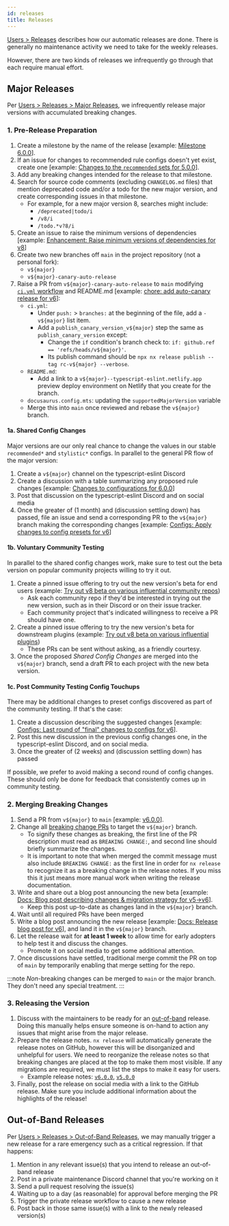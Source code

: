 ```yaml
---
id: releases
title: Releases
---
```


[Users > Releases](../users/Releases.mdx) describes how our automatic releases are done.
There is generally no maintenance activity we need to take for the weekly releases.

However, there are two kinds of releases we infrequently go through that each require manual effort.

## Major Releases

Per [Users > Releases > Major Releases](../users/Releases.mdx#major-releases), we infrequently release major versions with accumulated breaking changes.

### 1. Pre-Release Preparation

1. Create a milestone by the name of the release [example: [Milestone 6.0.0](https://github.com/typescript-eslint/typescript-eslint/milestone/8)].
1. If an issue for changes to recommended rule configs doesn't yet exist, create one [example: [Changes to the `recommended` sets for 5.0.0](https://github.com/typescript-eslint/typescript-eslint/issues/5900)].
1. Add any breaking changes intended for the release to that milestone.
1. Search for source code comments (excluding `CHANGELOG.md` files) that mention deprecated code and/or a todo for the new major version, and create corresponding issues in that milestone.
   - For example, for a new major version 8, searches might include:
     - `/deprecated|todo/i`
     - `/v8/i`
     - `/todo.*v?8/i`
1. Create an issue to raise the minimum versions of dependencies [example: [Enhancement: Raise minimum versions of dependencies for v8](https://github.com/typescript-eslint/typescript-eslint/issues/8929)]
1. Create two new branches off `main` in the project repository (not a personal fork):
   - `v${major}`
   - `v${major}-canary-auto-release`
1. Raise a PR from `v${major}-canary-auto-release` to `main` modifying [`ci.yml` workflow](https://github.com/typescript-eslint/typescript-eslint/blob/main/.github/workflows/ci.yml) and README.md [example: [chore: add auto-canary release for v6](https://github.com/typescript-eslint/typescript-eslint/pull/5883)]:
   - `ci.yml`:
     - Under `push:` > `branches:` at the beginning of the file, add a `- v${major}` list item.
     - Add a `publish_canary_version_v${major}` step the same as `publish_canary_version` except:
       - Change the `if` condition's branch check to: `if: github.ref == 'refs/heads/v${major}'`.
       - Its publish command should be `npx nx release publish --tag rc-v${major} --verbose`.
   - `README.md`:
     - Add a link to a `v${major}--typescript-eslint.netlify.app` preview deploy environment on Netlify that you create for the branch.
   - `docusaurus.config.mts`: updating the `supportedMajorVersion` variable
   - Merge this into `main` once reviewed and rebase the `v${major}` branch.

#### 1a. Shared Config Changes

Major versions are our only real chance to change the values in our stable `recommended*` and `stylistic*` configs.
In parallel to the general PR flow of the major version:

1. Create a `v${major}` channel on the typescript-eslint Discord
1. Create a discussion with a table summarizing any proposed rule changes [example: [Changes to configurations for 6.0.0](https://github.com/typescript-eslint/typescript-eslint/discussions/6014)]
1. Post that discussion on the typescript-eslint Discord and on social media
1. Once the greater of (1 month) and (discussion settling down) has passed, file an issue and send a corresponding PR to the `v${major}` branch making the corresponding changes [example: [Configs: Apply changes to config presets for v6](https://github.com/typescript-eslint/typescript-eslint/issues/6759)]

#### 1b. Voluntary Community Testing

In parallel to the shared config changes work, make sure to test out the beta version on popular community projects willing to try it out.

1. Create a pinned issue offering to try out the new version's beta for end users (example: [Try out v8 beta on various influential community repos](https://github.com/typescript-eslint/typescript-eslint/issues/9141))
   - Ask each community repo if they'd be interested in trying out the new version, such as in their Discord or on their issue tracker.
   - Each community project that's indicated willingness to receive a PR should have one.
1. Create a pinned issue offering to try the new version's beta for downstream plugins (example: [Try out v8 beta on various influential plugins](https://github.com/typescript-eslint/typescript-eslint/issues/9501))
   - These PRs can be sent without asking, as a friendly courtesy.
1. Once the proposed _Shared Config Changes_ are merged into the `v${major}` branch, send a draft PR to each project with the new beta version.

#### 1c. Post Community Testing Config Touchups

There may be additional changes to preset configs discovered as part of the community testing.
If that's the case:

1. Create a discussion describing the suggested changes [example: [Configs: Last round of "final" changes to configs for v6](https://github.com/typescript-eslint/typescript-eslint/discussions/7130)].
1. Post this new discussion in the previous config changes one, in the typescript-eslint Discord, and on social media.
1. Once the greater of (2 weeks) and (discussion settling down) has passed

If possible, we prefer to avoid making a second round of config changes.
These should only be done for feedback that consistently comes up in community testing.

### 2. Merging Breaking Changes

1. Send a PR from `v${major}` to `main` [example: [v6.0.0](https://github.com/typescript-eslint/typescript-eslint/pull/5886)].
1. Change all [breaking change PRs](https://github.com/typescript-eslint/typescript-eslint/issues?q=is%3Aissue+is%3Aopen+label%3A%22breaking+change%22) to target the `v${major}` branch.
   - To signify these changes as breaking, the first line of the PR description must read as `BREAKING CHANGE:`, and second line should briefly summarize the changes.
   - It is important to note that when merged the commit message must also include `BREAKING CHANGE:` as the first line in order for `nx release` to recognize it as a breaking change in the release notes. If you miss this it just means more manual work when writing the release documentation.
1. Write and share out a blog post announcing the new beta [example: [Docs: Blog post describing changes & migration strategy for v5->v6](https://github.com/typescript-eslint/typescript-eslint/issues/6466)].
   - Keep this post up-to-date as changes land in the `v${major}` branch.
1. Wait until all required PRs have been merged
1. Write a blog post announcing the new release [example: [Docs: Release blog post for v6](https://github.com/typescript-eslint/typescript-eslint/issues/7153)], and land it in the `v${major}` branch.
1. Let the release wait for **at least 1 week** to allow time for early adopters to help test it and discuss the changes.
   - Promote it on social media to get some additional attention.
1. Once discussions have settled, traditional merge commit the PR on top of `main` by temporarily enabling that merge setting for the repo.

:::note
_Non_-breaking changes can be merged to `main` or the major branch.
They don't need any special treatment.
:::

### 3. Releasing the Version

1. Discuss with the maintainers to be ready for an [out-of-band](#out-of-band-releases) release. Doing this manually helps ensure someone is on-hand to action any issues that might arise from the major release.
1. Prepare the release notes. `nx release` will automatically generate the release notes on GitHub, however this will be disorganized and unhelpful for users. We need to reorganize the release notes so that breaking changes are placed at the top to make them most visible. If any migrations are required, we must list the steps to make it easy for users.
   - Example release notes: [`v6.0.0`](https://github.com/typescript-eslint/typescript-eslint/releases/tag/v6.0.0), [`v5.0.0`](https://github.com/typescript-eslint/typescript-eslint/releases/tag/v5.0.0)
1. Finally, post the release on social media with a link to the GitHub release. Make sure you include additional information about the highlights of the release!

## Out-of-Band Releases

Per [Users > Releases > Out-of-Band Releases](../users/Releases.mdx#out-of-band-releases), we may manually trigger a new release for a rare emergency such as a critical regression.
If that happens:

1. Mention in any relevant issue(s) that you intend to release an out-of-band release
1. Post in a private maintenance Discord channel that you're working on it
1. Send a pull request resolving the issue(s)
1. Waiting up to a day (as reasonable) for approval before merging the PR
1. Trigger the private release workflow to cause a new release
1. Post back in those same issue(s) with a link to the newly released version(s)
